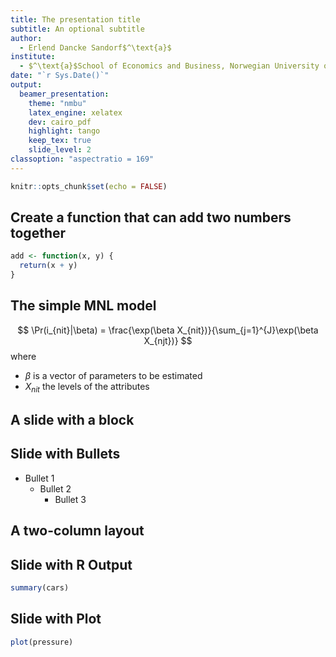 ```yaml
---
title: The presentation title
subtitle: An optional subtitle
author: 
  - Erlend Dancke Sandorf$^\text{a}$
institute: 
  - $^\text{a}$School of Economics and Business, Norwegian University of Life Sciences
date: "`r Sys.Date()`"
output:
  beamer_presentation:
    theme: "nmbu"
    latex_engine: xelatex
    dev: cairo_pdf
    highlight: tango
    keep_tex: true
    slide_level: 2
classoption: "aspectratio = 169"
---
```

  
```r
knitr::opts_chunk$set(echo = FALSE)
```

##
\titlepage

## Create a function that can add two numbers together

```r
add <- function(x, y) {
  return(x + y)
}
```

## The simple MNL model
$$
  \Pr(i_{nit}|\beta) = \frac{\exp(\beta X_{nit})}{\sum_{j=1}^{J}\exp(\beta X_{njt})}
$$
where

- $\beta$ is a vector of parameters to be estimated
- $X_{nit}$ the levels of the attributes

## A slide with a block
\begin{block}{A standard block}
 Lorem ipsum dolor sit amet, consectetur adipiscing elit, sed do eiusmod tempor incididunt ut labore et dolore magna aliqua. 
\end{block}

\begin{exampleblock}{An example block}
 Lorem ipsum dolor sit amet, consectetur adipiscing elit, sed do eiusmod tempor incididunt ut labore et dolore magna aliqua. 
\end{exampleblock}

\begin{alertblock}{An alert block}
 Lorem ipsum dolor sit amet, consectetur adipiscing elit, sed do eiusmod tempor incididunt ut labore et dolore magna aliqua. 
\end{alertblock}

## Slide with Bullets

- Bullet 1
  - Bullet 2
    - Bullet 3


## A two-column layout
\begin{columns}
  % First column
  \column{0.75\textwidth}
    ```r
      library(ggplot2)
      ggplot(iris, aes(x = Sepal.Width, y = Sepal.Length)) +
        geom_point(aes(color = Species), show.legend = FALSE)
```
  
  % Second column
  \column{0.25\textwidth}
  A graph 
\end{columns}

## Slide with R Output

```r
summary(cars)
```

## Slide with Plot

```r
plot(pressure)
```

##
\usebeamertemplate{finalpage}